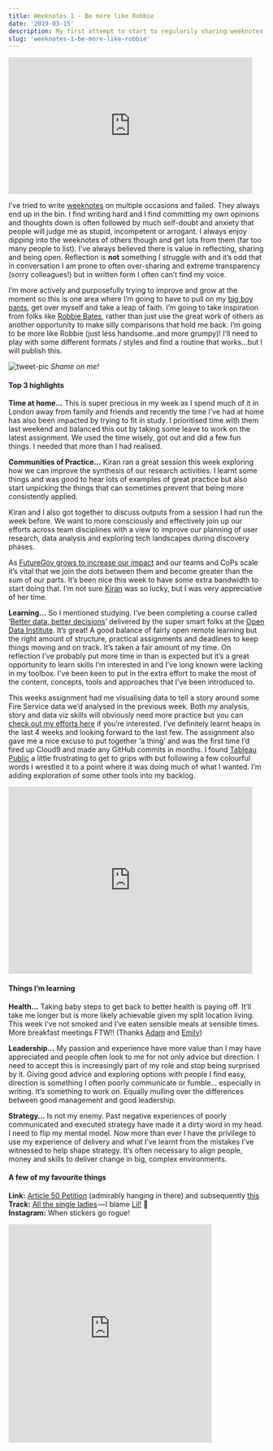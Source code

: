 ```yaml
---
title: Weeknotes 1 - Be more like Robbie
date: '2019-03-15'
description: My first attempt to start to regularily sharing weeknotes
slug: 'weeknotes-1-be-more-like-robbie'
---
```


<iframe
  width="480"
  height="269"
  frameborder="0"
  allowfullscreen
  scrolling="no"
  allowtransparency
  src="https://giphy.com/embed/XIqCQx02E1U9W"
></iframe>

I’ve tried to write [weeknotes](https://weeknot.es/) on multiple occasions and failed. They always end up in the bin. I find writing hard and I find committing my own opinions and thoughts down is often followed by much self-doubt and anxiety that people will judge me as stupid, incompetent or arrogant. I always enjoy dipping into the weeknotes of others though and get lots from them (far too many people to list). I’ve always believed there is value in reflecting, sharing and being open. Reflection is **not** something I struggle with and it’s odd that in conversation I am prone to often over-sharing and extreme transparency (sorry colleagues!) but in written form I often can’t find my voice.

I’m more actively and purposefully trying to improve and grow at the moment so this is one area where I’m going to have to pull on my [big boy pants](https://www.youtube.com/watch?v=5Vtlovqijjo), get over myself and take a leap of faith. I’m going to take inspiration from folks like [Robbie Bates](https://twitter.com/robbie_bates), rather than just use the great work of others as another opportunity to make silly comparisons that hold me back. I’m going to be more like Robbie (just less handsome..and more grumpy)! I’ll need to play with some different formats / styles and find a routine that works…but I will publish this.

![tweet-pic](./blog-images/tweet-shame.png)
_Shame on me!_

#### Top 3 highlights

**Time at home…** This is super precious in my week as I spend much of it in London away from family and friends and recently the time I’ve had at home has also been impacted by trying to fit in study. I prioritised time with them last weekend and balanced this out by taking some leave to work on the latest assignment. We used the time wisely, got out and did a few fun things. I needed that more than I had realised.

**Communities of Practice…** Kiran ran a great session this week exploring how we can improve the synthesis of our research activities. I learnt some things and was good to hear lots of examples of great practice but also start unpicking the things that can sometimes prevent that being more consistently applied.

Kiran and I also got together to discuss outputs from a session I had run the week before. We want to more consciously and effectively join up our efforts across team disciplines with a view to improve our planning of user research, data analysis and exploring tech landscapes during discovery phases.

As [FutureGov grows to increase our impact](https://www.wearefuturegov.com/impact) and our teams and CoPs scale it’s vital that we join the dots between them and become greater than the sum of our parts. It’s been nice this week to have some extra bandwidth to start doing that. I’m not sure [Kiran](https://twitter.com/kirankdhillon) was so lucky, but I was very appreciative of her time.

**Learning…** So I mentioned studying. I’ve been completing a course called ‘[Better data, better decisions](https://theodi.org/event/better-data-better-decisions-2019-edition/)’ delivered by the super smart folks at the [Open Data Institute](https://theodi.org/). It’s great! A good balance of fairly open remote learning but the right amount of structure, practical assignments and deadlines to keep things moving and on track. It’s taken a fair amount of my time. On reflection I’ve probably put more time in than is expected but it’s a great opportunity to learn skills I’m interested in and I’ve long known were lacking in my toolbox. I’ve been keen to put in the extra effort to make the most of the content, concepts, tools and approaches that I’ve been introduced to.

This weeks assignment had me visualising data to tell a story around some Fire Service data we’d analysed in the previous week. Both my analysis, story and data viz skills will obviously need more practice but you can [check out my efforts here](https://d1sc0.github.io/odi_assignment3/) if you’re interested. I’ve definitely learnt heaps in the last 4 weeks and looking forward to the last few. The assignment also gave me a nice excuse to put together ‘a thing’ and was the first time I’d fired up Cloud9 and made any GitHub commits in months. I found [Tableau Public](https://public.tableau.com/en-us/s/) a little frustrating to get to grips with but following a few colourful words I wrestled it to a point where it was doing much of what I wanted. I’m adding exploration of some other tools into my backlog.

<iframe
  width="480"
  height="368"
  frameborder="0"
  allowfullscreen
  scrolling="no"
  allowtransparency
  src="https://giphy.com/embed/QQKhpfeRQqz6M"
></iframe>

#### Things I’m learning

**Health…** Taking baby steps to get back to better health is paying off. It’ll take me longer but is more likely achievable given my split location living. This week I’ve not smoked and I’ve eaten sensible meals at sensible times. More breakfast meetings FTW!! (Thanks [Adam](https://twitter.com/adamwalther) and [Emily](https://twitter.com/emilytulloh))

**Leadership…** My passion and experience have more value than I may have appreciated and people often look to me for not only advice but direction. I need to accept this is increasingly part of my role and stop being surprised by it. Giving good advice and exploring options with people I find easy, direction is something I often poorly communicate or fumble… especially in writing. It’s something to work on. Equally mulling over the differences between good management and good leadership.

**Strategy…** Is not my enemy. Past negative experiences of poorly communicated and executed strategy have made it a dirty word in my head. I need to flip my mental model. Now more than ever I have the privilege to use my experience of delivery and what I’ve learnt from the mistakes I’ve witnessed to help shape strategy. It’s often necessary to align people, money and skills to deliver change in big, complex environments.

#### A few of my favourite things

**Link:** [Article 50 Petition](https://twitter.com/emilytulloh) (admirably hanging in there) and subsequently [this](https://odileeds.org/projects/petitions/?241584)  
**Track:** [All the single ladies](https://www.youtube.com/watch?v=4m1EFMoRFvY) — I blame [Lil!](https://twitter.com/liliasadair?) 💍  
**Instagram:** When stickers go rogue!

<iframe
  width="400"
  height="430"
  frameborder="0"
  allowfullscreen
  scrolling="no"
  allowtransparency
  src="https://www.instagram.com/p/BvRE_q_gww5/embed"
></iframe>
